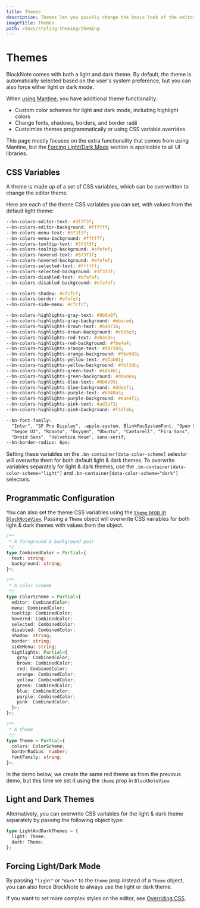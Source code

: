 ```yaml
---
title: Themes
description: Themes let you quickly change the basic look of the editor UI, including colors, borders, shadows, and font.
imageTitle: Themes
path: /docs/styling-theming/theming
---
```


# Themes

BlockNote comes with both a light and dark theme. By default, the theme is automatically selected based on the user's system preference, but you can also force either light or dark mode.

When [using Mantine](/docs/getting-started/mantine), you have additional theme functionality:

- Custom color schemes for light and dark mode, including highlight colors
- Change fonts, shadows, borders, and border radii
- Custoimize themes programmatically or using CSS variable overrides

This page mostly focuses on the extra functionality that comes from using Mantine, but the [Forcing Light/Dark Mode](/docs/react/styling-theming/themes#forcing-lightdark-mode) section is applicable to all UI libraries.

<Example name="theming/theming-css-variables" />

## CSS Variables

A theme is made up of a set of CSS variables, which can be overwritten to change the editor theme.

Here are each of the theme CSS variables you can set, with values from the default light theme:

```css
--bn-colors-editor-text: #3f3f3f;
--bn-colors-editor-background: #ffffff;
--bn-colors-menu-text: #3f3f3f;
--bn-colors-menu-background: #ffffff;
--bn-colors-tooltip-text: #3f3f3f;
--bn-colors-tooltip-background: #efefef;
--bn-colors-hovered-text: #3f3f3f;
--bn-colors-hovered-background: #efefef;
--bn-colors-selected-text: #ffffff;
--bn-colors-selected-background: #3f3f3f;
--bn-colors-disabled-text: #afafaf;
--bn-colors-disabled-background: #efefef;

--bn-colors-shadow: #cfcfcf;
--bn-colors-border: #efefef;
--bn-colors-side-menu: #cfcfcf;

--bn-colors-highlights-gray-text: #9b9a97;
--bn-colors-highlights-gray-background: #ebeced;
--bn-colors-highlights-brown-text: #64473a;
--bn-colors-highlights-brown-background: #e9e5e3;
--bn-colors-highlights-red-text: #e03e3e;
--bn-colors-highlights-red-background: #fbe4e4;
--bn-colors-highlights-orange-text: #d9730d;
--bn-colors-highlights-orange-background: #f6e9d9;
--bn-colors-highlights-yellow-text: #dfab01;
--bn-colors-highlights-yellow-background: #fbf3db;
--bn-colors-highlights-green-text: #4d6461;
--bn-colors-highlights-green-background: #ddedea;
--bn-colors-highlights-blue-text: #0b6e99;
--bn-colors-highlights-blue-background: #ddebf1;
--bn-colors-highlights-purple-text: #6940a5;
--bn-colors-highlights-purple-background: #eae4f2;
--bn-colors-highlights-pink-text: #ad1a72;
--bn-colors-highlights-pink-background: #f4dfeb;

--bn-font-family:
  "Inter", "SF Pro Display", -apple-system, BlinkMacSystemFont, "Open Sans",
  "Segoe UI", "Roboto", "Oxygen", "Ubuntu", "Cantarell", "Fira Sans",
  "Droid Sans", "Helvetica Neue", sans-serif;
--bn-border-radius: 6px;
```

Setting these variables on the `.bn-container[data-color-scheme]` selector will overwrite them for both default light & dark themes. To overwrite variables separately for light & dark themes, use the `.bn-container[data-color-scheme="light"]` and `.bn-container[data-color-scheme="dark"]` selectors.

## Programmatic Configuration

You can also set the theme CSS variables using the [`theme` prop in `BlockNoteView`](/docs/react/overview#props). Passing a `Theme` object will overwrite CSS variables for both light & dark themes with values from the object.

```ts twoslash
/**
 * A foreground & background pair
 */
type CombinedColor = Partial<{
  text: string;
  background: string;
}>;

/**
 * A color scheme
 */
type ColorScheme = Partial<{
  editor: CombinedColor;
  menu: CombinedColor;
  tooltip: CombinedColor;
  hovered: CombinedColor;
  selected: CombinedColor;
  disabled: CombinedColor;
  shadow: string;
  border: string;
  sideMenu: string;
  highlights: Partial<{
    gray: CombinedColor;
    brown: CombinedColor;
    red: CombinedColor;
    orange: CombinedColor;
    yellow: CombinedColor;
    green: CombinedColor;
    blue: CombinedColor;
    purple: CombinedColor;
    pink: CombinedColor;
  }>;
}>;

/**
 * A theme
 */
type Theme = Partial<{
  colors: ColorScheme;
  borderRadius: number;
  fontFamily: string;
}>;
```

In the demo below, we create the same red theme as from the previous demo, but this time we set it using the `theme` prop in `BlockNoteView`:

<Example name="theming/theming-css-variables-code" />

## Light and Dark Themes

Alternatively, you can overwrite CSS variables for the light & dark theme separately by passing the following object type:

```ts
type LightAndDarkThemes = {
  light: Theme;
  dark: Theme;
};
```

## Forcing Light/Dark Mode

By passing `"light"` or `"dark"` to the `theme` prop instead of a `Theme` object, you can also force BlockNote to always use the light or dark theme.

If you want to set more complex styles on the editor, see [Overriding CSS](/docs/react/styling-theming/overriding-css).
